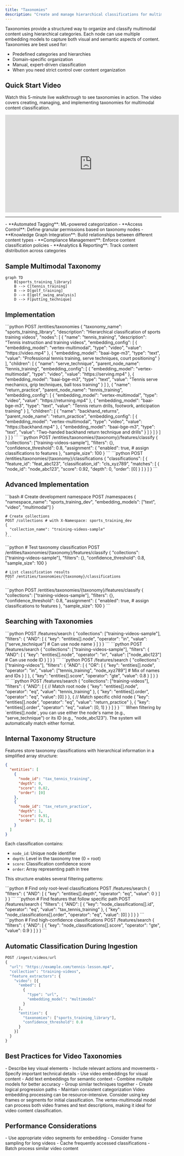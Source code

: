 ```yaml
---
title: "Taxonomies"
description: "Create and manage hierarchical classifications for multimodal objects"
---
```


Taxonomies provide a structured way to organize and classify multimodal content using hierarchical categories. Each node can use multiple embedding models to capture both visual and semantic aspects of content. Taxonomies are best used for:

- Predefined categories and hierarchies
- Domain-specific organization
- Manual, expert-driven classification
- When you need strict control over content organization

## Quick Start Video
Watch this 5-minute live walkthrough to see taxonomies in action. The video covers creating, managing, and implementing taxonomies for multimodal content classification.

<iframe
  width="560"
  height="315"
  src="https://www.youtube.com/embed/Absrbi3y-p0?si=DlCPjZzX2OasOgjD"
  title="YouTube video player"
  frameborder="0"
  allow="accelerometer; autoplay; clipboard-write; encrypted-media; gyroscope; picture-in-picture"
  allowfullscreen
></iframe>

---

<Accordion title="Why Use Taxonomies?">
  - **Automated Tagging**: ML-powered categorization
  - **Access Control**: Define granular permissions based on taxonomy nodes
  - **Knowledge Graph Integration**: Build relationships between different content types
  - **Compliance Management**: Enforce content classification policies
  - **Analytics & Reporting**: Track content distribution across categories
</Accordion>

## Sample Multimodal Taxonomy

```mermaid
graph TD
    B[sports_training_library]
    B --> C[tennis_training]
    B --> D[golf_training]
    D --> E[golf_swing_analysis]
    D --> F[putting_technique]
```

## Implementation

<Tabs>
  <Tab title="Create Taxonomy">
    ```python
    POST /entities/taxonomies
    {
      "taxonomy_name": "sports_training_library",
      "description": "Hierarchical classification of sports training videos",
      "nodes": [
        {
          "name": "tennis_training",
          "description": "Tennis instruction and training videos",
          "embedding_config": [
            {
              "embedding_model": "vertex-multimodal",
              "type": "video",
              "value": "https://video.mp4"
            },
            {
              "embedding_model": "baai-bge-m3",
              "type": "text",
              "value": "Professional tennis training, serve techniques, court positioning"
            }
          ],
          "children": [
            {
              "name": "serve_technique",
              "parent_node_name": "tennis_training",
              "embedding_config": [
                {
                  "embedding_model": "vertex-multimodal",
                  "type": "video",
                  "value": "https://serving.mp4"
                },
                {
                  "embedding_model": "baai-bge-m3",
                  "type": "text",
                  "value": "Tennis serve mechanics, grip techniques, ball toss training"
                }
              ]
            },
            {
              "name": "return_practice",
              "parent_node_name": "tennis_training",
              "embedding_config": [
                {
                  "embedding_model": "vertex-multimodal",
                  "type": "video",
                  "value": "https://returning.mp4"
                },
                {
                  "embedding_model": "baai-bge-m3",
                  "type": "text",
                  "value": "Tennis return drills, footwork, anticipation training"
                }
              ],
              "children": [
                {
                  "name": "backhand_returns",
                  "parent_node_name": "return_practice",
                  "embedding_config": [
                    {
                      "embedding_model": "vertex-multimodal",
                      "type": "video",
                      "value": "https://backhand.mp4"
                    },
                    {
                      "embedding_model": "baai-bge-m3",
                      "type": "text",
                      "value": "Two-handed backhand return technique and drills"
                    }
                  ]
                }
              ]
            }
          ]
        }
      ]
    }
    ```
  </Tab>


  <Tab title="Assign Classifications">
    ```python
    POST /entities/taxonomies/{taxonomy}/features/classify
    {
      "collections": ["training-videos-sample"],
      "filters": {},
      "confidence_threshold": 0.8,
      "assignment": {
          "enabled": true, # assign classifications to features
      },
      "sample_size": 100
    }
    ```
  </Tab>

  <Tab title="List Classifications">
    ```python
    POST /entities/taxonomies/{taxonomy}/classifications
    {
      "classifications": [
        {
          "feature_id": "feat_abc123",
          "classification_id": "cls_xyz789",
          "matches": [
            {
              "node_id": "node_abc123",
              "score": 0.92,
              "depth": 0,
              "order": [0]
            }
          ]
        }
      ]
    }
    ```
  </Tab>
</Tabs>

## Advanced Implementation

<Tabs>
  <Tab title="Development Setup">
    ```bash
    # Create development namespace
    POST /namespaces
    {
      "namespace_name": "sports_training_dev",
      "embedding_models": ["text", "video", "multimodal"]
    }

    # Create collections
    POST /collections # with X-Namespace: sports_training_dev
    {
      "collection_name": "training-videos-sample"
    }
    ```
  </Tab>

  <Tab title="Testing Classifications">
    ```python
    # Test taxonomy classification
    POST /entities/taxonomies/{taxonomy}/features/classify
    {
      "collections": ["training-videos-sample"],
      "filters": {},
      "confidence_threshold": 0.8,
      "sample_size": 100
    }

    # List classification results
    POST /entities/taxonomies/{taxonomy}/classifications
    ```
  </Tab>

  <Tab title="Assign Classifications">
    ```python
    POST /entities/taxonomies/{taxonomy}/features/classify
    {
      "collections": ["training-videos-sample"],
      "filters": {},
      "confidence_threshold": 0.8,
      "assignment": {
          "enabled": true, # assign classifications to features
      },
      "sample_size": 100
    }
    ```
  </Tab>
</Tabs>

## Searching with Taxonomies

<Tabs>
  <Tab title="Basic Node Search">
    ```python
    POST /features/search
    {
        "collections": ["training-videos-sample"],
        "filters": {
            "AND": [
                {
                    "key": "entities[].node",
                    "operator": "in",
                    "value": ["serve_technique"]  # Can use node name
                }
            ]
        }
    }
    ```
  </Tab>

  <Tab title="Node ID Search">
    ```python
    POST /features/search
    {
        "collections": ["training-videos-sample"],
        "filters": {
            "AND": [
                {
                    "key": "entities[].node",
                    "operator": "in",
                    "value": ["node_abc123"]  # Can use node ID
                }
            ]
        }
    }
    ```
  </Tab>

  <Tab title="Complex Search">
    ```python
    POST /features/search
    {
      "collections": ["training-videos"],
      "filters": {
        "AND": [
          {
            "OR": [
              {
                "key": "entities[].node",
                "operator": "in",
                "value": ["tennis_training", "node_xyz789"]  # Mix of names and IDs
              }
            ]
          },
          {
            "key": "entities[].score",
            "operator": "gte",
            "value": 0.8
          }
        ]
      }
    }
    ```
  </Tab>

  <Tab title="Hierarchical Path Search">
    ```python
    POST /features/search
    {
      "collections": ["training-videos"],
      "filters": {
        "AND": [
          {
            // Match root node
            {
              "key": "entities[].node",
              "operator": "eq",
              "value": "tennis_training"
            },
            {
              "key": "entities[].order",
              "operator": "eq",
              "value": [0]
            }
          },
          {
            // Match specific child node
            {
              "key": "entities[].node",
              "operator": "eq",
              "value": "return_practice"
            },
            {
              "key": "entities[].order",
              "operator": "eq",
              "value": [0, 1]
            }
          }
        ]
      }
    }
    ```
  </Tab>
</Tabs>

<Note>
  When filtering by `entities[].node`, you can use either the node's name (e.g., "serve_technique") or its ID (e.g., "node_abc123"). The system will automatically match either format.
</Note>

## Internal Taxonomy Structure

Features store taxonomy classifications with hierarchical information in a simplified array structure:

```json
{
  "entities": [
    {
      "node_id": "tax_tennis_training",
      "depth": 0,
      "score": 0.82,
      "order": [0]
    },
    {
      "node_id": "tax_return_practice",
      "depth": 1,
      "score": 0.91,
      "order": [0, 1]
    }
  ]
}
```

Each classification contains:
- `node_id`: Unique node identifier
- `depth`: Level in the taxonomy tree (0 = root)
- `score`: Classification confidence score
- `order`: Array representing path in tree

This structure enables several filtering patterns:

<Tabs>
  <Tab title="Filter by Depth">
    ```python
    # Find only root-level classifications
    POST /features/search
    {
      "filters": {
        "AND": [
          {
            "key": "entities[].depth",
            "operator": "eq",
            "value": 0
          }
        ]
      }
    }
    ```
  </Tab>

  <Tab title="Filter by Path">
    ```python
    # Find features that follow specific path
    POST /features/search
    {
      "filters": {
        "AND": [
          {
            "key": "node_classifications[].id",
            "operator": "eq",
            "value": "tax_tennis_training"
          },
          {
            "key": "node_classifications[].order",
            "operator": "eq",
            "value": [0]
          }
        ]
      }
    }
    ```
  </Tab>

  <Tab title="Filter by Confidence">
    ```python
    # Find high-confidence classifications
    POST /features/search
    {
      "filters": {
        "AND": [
          {
            "key": "node_classifications[].score",
            "operator": "gte",
            "value": 0.9
          }
        ]
      }
    }
    ```
  </Tab>
</Tabs>

## Automatic Classification During Ingestion

```python
POST /ingest/videos/url
{
  "url": "https://example.com/tennis-lesson.mp4",
  "collection": "training-videos",
  "feature_extractors": {
    "video": [{
      "embed": [
        {
          "type": "url",
          "embedding_model": "multimodal"
        }
      ],
      "entities": {
        "taxonomies": ["sports_training_library"],
        "confidence_threshold": 0.8
      }
    }]
  }
}
```


## Best Practices for Video Taxonomies

<Steps>
  <Step title="Video Description">
    - Describe key visual elements
    - Include relevant actions and movements
    - Specify important technical details
  </Step>

  <Step title="Multimodal Configuration">
    - Use video embeddings for visual content
    - Add text embeddings for semantic context
    - Combine multiple models for better accuracy
  </Step>

  <Step title="Hierarchy Design">
    - Group similar techniques together
    - Create logical progression paths
    - Maintain consistent categorization
  </Step>
</Steps>

<Warning>
  Video embedding processing can be resource-intensive. Consider using key frames or segments for initial classification.
</Warning>

<Note>
  The vertex-multimodal model can process both video frames and text descriptions, making it ideal for video content classification.
</Note>

## Performance Considerations

<Accordion title="Video Processing Tips">
  - Use appropriate video segments for embedding
  - Consider frame sampling for long videos
  - Cache frequently accessed classifications
  - Batch process similar video content
</Accordion>